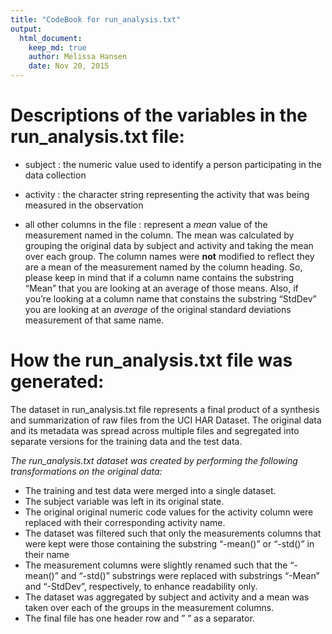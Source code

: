 ```yaml
---
title: "CodeBook for run_analysis.txt"
output: 
  html_document:
    keep_md: true
    author: Melissa Hansen
    date: Nov 20, 2015
---
```


# Descriptions of the variables in the run_analysis.txt file:

- subject  : the numeric value used to identify a person participating in the data collection

- activity : the character string representing the activity that was being measured in the observation

- all other columns in the file : represent a *mean* value of the measurement named in the column.
  The mean was calculated by grouping the original data by subject and activity and taking the mean 
  over each group. The column names were **not** modified to reflect they are a mean of the measurement
  named by the column heading. So, please keep in mind that if a column name contains the substring
  "Mean" that you are looking at an average of those means. Also, if you're looking at a column name 
  that constains the substring "StdDev" you are looking at an *average* of the original standard 
  deviations measurement of that same name.
  
  
# How the run_analysis.txt file was generated:

The dataset in run_analysis.txt file represents a final product of a synthesis and summarization of raw
files from the UCI HAR Dataset. The original data and its metadata was spread across multiple files and segregated into separate versions for the training data and the test data. 

*The run_analysis.txt dataset was created by performing the following transformations on the original data:*

- The training and test data were merged into a single dataset. 
- The subject variable was left in its original state. 
- The original original numeric code values for the activity column were replaced with their corresponding activity name.
- The dataset was filtered such that only the measurements columns that were kept were those containing the substring "-mean()" or "-std()" in their name
- The measurement columns were slightly renamed such that the "-mean()" and "-std()" substrings were replaced with substrings "-Mean" and "-StdDev", respectively, to enhance readability only.
- The dataset was aggregated by subject and activity and a mean was taken over each of the groups in the  measurement columns.
- The final file has one header row and " " as a separator.


